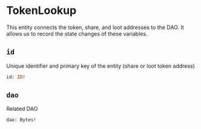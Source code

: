 # TokenLookup

This entity connects the token, share, and loot addresses to the DAO. It allows us to record the state changes of these variables.

## `id`

Unique identifier and primary key of the entity (share or loot token address)

```graphql
id: ID!
```

## `dao`

Related DAO

```graphql
dao: Bytes!
```
